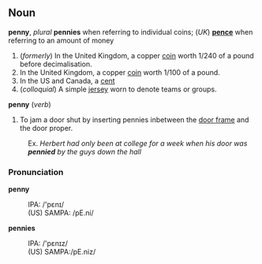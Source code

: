 ==Noun==

<b>penny</b>, ''plural'' <b>pennies</b> when referring to individual coins; (''UK'') <b>[[pence]]</b> when referring to an amount of money

#(<i>formerly</i>) In the United Kingdom, a copper [[coin]] worth 1/240 of a pound before decimalisation.
#In the United Kingdom, a copper [[coin]] worth 1/100 of a pound.
#In the US and Canada, a [[cent]]
#(<i>colloquial</i>) A simple [[jersey]] worn to denote teams or groups.

<b>penny</b> (<i>verb</i>)
# To jam a door shut by inserting pennies inbetween the [[door frame]] and the door proper.

:Ex.  <i>Herbert had only been at college for a week when his door was <b>pennied</b> by the guys down the hall</i>

=== Pronunciation ===

<b>penny</b>
: IPA: /'pɛnɪ/
:(US) SAMPA: /pE.ni/

<b>pennies</b>
: IPA: /'pɛnɪz/
:(US) SAMPA:/pE.niz/